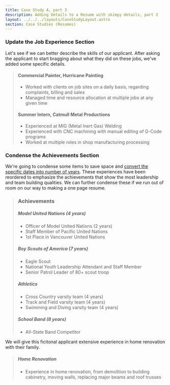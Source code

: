 ```yaml
---
title: Case Study A, part 3
description: Adding Details to a Resume with skimpy details, part 3
layout: ../../../layouts/CaseStudyLayout.astro
section: Case Studies (Resumes)
---
```


### Update the Job Experience Section

Let's see if we can better describe the skills of our applicant. After asking the applicant to start bragging about what they did on these jobs, we've added some specific details.

> #### Commercial Painter, Hurricane Painting
> * Worked with clients on job sites on a daily basis, regarding complaints, billing and sales
> * Managed time and resource allocation at multiple jobs at any given time
> 
> #### Summer Intern, Catmull Metal Productions
> * Experienced at MIG (Metal Inert Gas) Welding 
> * Experienced with CNC machining with manual editing of G-Code programs
> * Worked at multiple roles in shop manufacturing processing

### Condense the Achievements Section

We're going to condense some items to save space and [convert the specific dates into number of years](/en/resume/tips/dates-not-recommended). These experiences have been reordered to emphasize the achievements that show the most leadership and team building qualities. We can further condense these if we run out of room on our way to making a one page resume.

> ### Achievements
> ##### Model United Nations (4 years)
> * Officer of Model United Nations (2 years)
> * Staff Member of Pacific United Nations 
> * 1st Place in Vancouver United Nations
> 
> ##### Boy Scouts of America (7 years)
> * Eagle Scout
> * National Youth Leadership Attendant and Staff Member
> * Senior Patrol Leader of 80+ scout troop
> ##### Athletics
> * Cross Country varsity team (4 years)
> * Track and Field varsity team (4 years)
> * Swimming and Diving varsity team (4 years)
>
> ##### School Band (8 years)
> * All-State Band Competitor

We will give this ficitonal applicant extensive experience in home renovation with their family. 

> ##### Home Renovation
> * Experience in home renovation, from demolition to building cabinetry, moving walls, replacing major beams and roof trusses